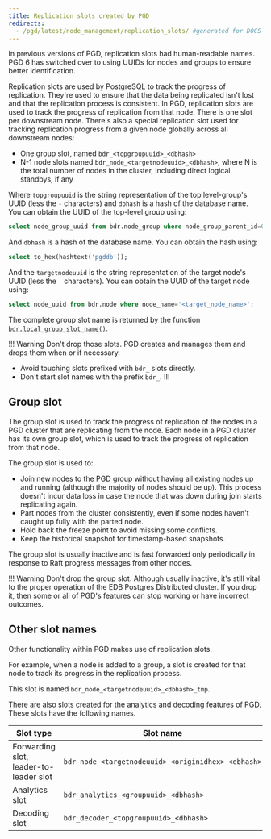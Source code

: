 ```yaml
---
title: Replication slots created by PGD
redirects:
  - /pgd/latest/node_management/replication_slots/ #generated for DOCS-1247-PGD-6.0-Docs
---
```


In previous versions of PGD, replication slots had human-readable names. PGD 6 has switched over to using UUIDs for nodes and groups
to ensure better identification.

Replication slots are used by PostgreSQL to track the progress of replication. They're used to ensure that the data being replicated
isn't lost and that the replication process is consistent. In PGD, replication slots are used to track the progress of replication
from that node. There is one slot per downstream node. There's also a special replication slot used for tracking replication progress from a given 
node globally across all downstream nodes:

- One group slot, named `bdr_<topgroupuuid>_<dbhash>`
- N-1 node slots named `bdr_node_<targetnodeuuid>_<dbhash>`, where N is the total number of nodes in the cluster, including direct logical standbys, if any

Where `topgroupuuid` is the string representation of the top level-group's UUID (less the `-` characters) and `dbhash` is a hash of the database name. You can obtain the UUID of the top-level group using:

```sql
select node_group_uuid from bdr.node_group where node_group_parent_id=0;
```

And `dbhash` is a hash of the database name. You can obtain the hash using:

```sql
select to_hex(hashtext('pgddb'));
```

And the `targetnodeuuid` is the string representation of the target node's UUID (less the `-` characters). You can obtain the UUID of the target node using:

```sql
select node_uuid from bdr.node where node_name='<target_node_name>';
```

The complete group slot name is returned by the function [`bdr.local_group_slot_name()`](/pgd/latest/reference/tables-views-functions/functions#bdrlocal_group_slot_name).

!!! Warning
Don't drop those slots. PGD creates and manages them and drops them when or if necessary.

- Avoid touching slots prefixed with `bdr_` slots directly.
- Don't start slot names with the prefix `bdr_`.
!!!


## Group slot

The group slot is used to track the progress of replication of the nodes in a PGD cluster that are replicating from the node.
Each node in a PGD cluster has its own group slot, which is used to track the progress of replication from that node.

The group slot is used to:

- Join new nodes to the PGD group without having all existing nodes
    up and running (although the majority of nodes should be up). This process doesn't
    incur data loss in case the node that was down during join starts
    replicating again.
- Part nodes from the cluster consistently, even if some nodes haven't
    caught up fully with the parted node.
- Hold back the freeze point to avoid missing some conflicts.
- Keep the historical snapshot for timestamp-based snapshots.

The group slot is usually inactive and is fast forwarded only periodically in response to Raft progress messages from other nodes.

!!! Warning
    Don't drop the group slot. Although usually inactive, it's
    still vital to the proper operation of the EDB Postgres Distributed cluster. If you drop it,
    then some or all of PGD's features can stop working or have incorrect outcomes.

## Other slot names

Other functionality within PGD makes use of replication slots.

For example, when a node is added to a group, a slot is created for that node to track its progress in the replication process.

This slot is named `bdr_node_<targetnodeuuid>_<dbhash>_tmp`.

There are also slots created for the analytics and decoding features of PGD.
These slots have the following names.

| Slot type                              | Slot name                                          |
|----------------------------------------|----------------------------------------------------|
| Forwarding slot, leader-to-leader slot | `bdr_node_<targetnodeuuid>_<originidhex>_<dbhash>` |
| Analytics slot                         | `bdr_analytics_<groupuuid>_<dbhash>`               |
| Decoding slot                          | `bdr_decoder_<topgroupuuid>_<dbhash>`              |

